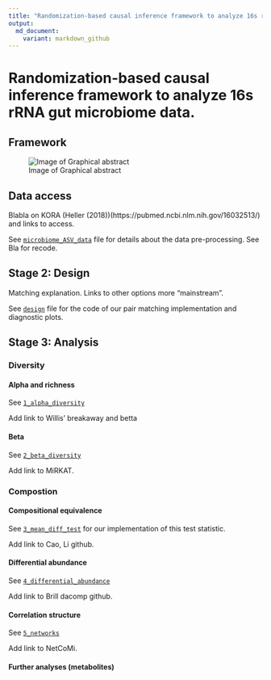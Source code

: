 ```yaml
---
title: "Randomization-based causal inference framework to analyze 16s rRNA gut microbiome data."
output:
  md_document:
    variant: markdown_github
---
```


# Randomization-based causal inference framework to analyze 16s rRNA gut microbiome data.

## Framework

![Image of Graphical abstract](misc/Fig1_graphical_abstract.png)

## Data access

Blabla on KORA (Heller (2018))(https://pubmed.ncbi.nlm.nih.gov/16032513/) and links to access.

See [`microbiome_ASV_data`](microbiome_ASV_data) file for details about the data pre-processing.
See Bla for recode.

## Stage 2: Design

Matching explanation. Links to other options more "mainstream".

See [`design`](design) file for the code of our pair matching implementation and diagnostic plots.

## Stage 3: Analysis

### Diversity

#### Alpha and richness

See [`1_alpha_diversity`](1_alpha_diversity)

Add link to Willis' breakaway and betta

#### Beta

See [`2_beta_diversity`](2_beta_diversity)

Add link to MiRKAT.

### Compostion

#### Compositional equivalence

See [`3_mean_diff_test`](3_mean_diff_test) for our implementation of this test statistic.

Add link to Cao, Li github.

#### Differential abundance

See [`4_differential_abundance`](4_differential_abundance)

Add link to Brill dacomp github.

#### Correlation structure

See [`5_networks`](5_networks)

Add link to NetCoMi.

#### Further analyses (metabolites)
